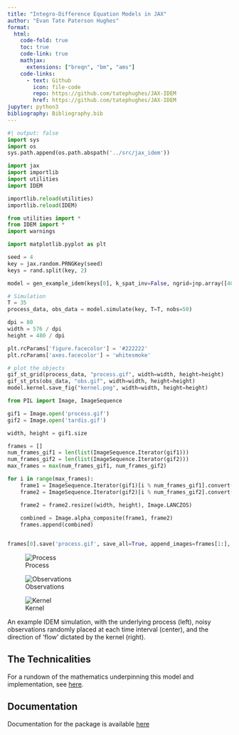 ```yaml
---
title: "Integro-Difference Equation Models in JAX"
author: "Evan Tate Paterson Hughes"
format:
  html:
    code-fold: true
    toc: true
    code-link: true
    mathjax: 
      extensions: ["breqn", "bm", "ams"]
    code-links:
      - text: Github
        icon: file-code
        repo: https://github.com/tatephughes/JAX-IDEM
        href: https://github.com/tatephughes/JAX-IDEM
jupyter: python3
bibliography: Bibliography.bib
---
```


```python
#| output: false
import sys
import os
sys.path.append(os.path.abspath('../src/jax_idem'))

import jax
import importlib
import utilities
import IDEM

importlib.reload(utilities)
importlib.reload(IDEM)

from utilities import *
from IDEM import *
import warnings

import matplotlib.pyplot as plt

seed = 4
key = jax.random.PRNGKey(seed)
keys = rand.split(key, 2)

model = gen_example_idem(keys[0], k_spat_inv=False, ngrid=jnp.array([40, 40]))

# Simulation
T = 35
process_data, obs_data = model.simulate(key, T=T, nobs=50)

dpi = 80
width = 576 / dpi
height = 480 / dpi

plt.rcParams['figure.facecolor'] = '#222222'
plt.rcParams['axes.facecolor'] = 'whitesmoke'

# plot the objects
gif_st_grid(process_data, "process.gif", width=width, height=height)
gif_st_pts(obs_data, "obs.gif", width=width, height=height)
model.kernel.save_fig("kernel.png", width=width, height=height)

from PIL import Image, ImageSequence

gif1 = Image.open('process.gif')
gif2 = Image.open('tardis.gif')

width, height = gif1.size

frames = []
num_frames_gif1 = len(list(ImageSequence.Iterator(gif1)))
num_frames_gif2 = len(list(ImageSequence.Iterator(gif2)))
max_frames = max(num_frames_gif1, num_frames_gif2)

for i in range(max_frames):
    frame1 = ImageSequence.Iterator(gif1)[i % num_frames_gif1].convert("RGBA")
    frame2 = ImageSequence.Iterator(gif2)[i % num_frames_gif2].convert("RGBA")

    frame2 = frame2.resize((width, height), Image.LANCZOS)
    
    combined = Image.alpha_composite(frame1, frame2)
    frames.append(combined)


frames[0].save('process.gif', save_all=True, append_images=frames[1:], duration=gif1.info['duration'], loop=0)

```


::: {#fig-example layout-ncol=3}

![Process](process.gif)

![Observations](obs.gif)

![Kernel](kernel.png)

An example IDEM simulation, with the underlying process (left), noisy observations randomly placed at each time interval (center), and the direction of 'flow' dictated by the kernel (right).

:::

## The Technicalities

For a rundown of the mathematics underpinning this model and implementation, see [here](mathematics.html).

## Documentation

Documentation for the package is available [here](../reference/index.html)
